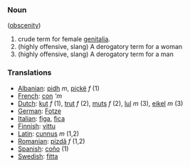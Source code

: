 ===Noun===
([[obscenity]])

# crude term for female [[genitalia]].
# (highly offensive, slang) A derogatory term for a woman  
# (highly offensive, slang) A derogatory term for a man

===Translations===
*[[Albanian]]:  [[pidh]] ''m'', [[piçkë]] ''f'' (1)
*[[French]]: [[con]] '''m''
*[[Dutch]]: [[kut]] ''f'' (1), [[trut]] ''f'' (2), [[muts]] ''f'' (2), [[lul]] ''m'' (3), [[eikel]] ''m'' (3)
*[[German]]: [[Fotze]]
*[[Italian]]: [[figa]], [[fica]]
*[[Finnish]]: [[vittu]]
*[[Latin]]: [[cunnus]] ''m'' (1,2)
*[[Romanian]]: [[pizdă]] ''f'' (1,2)
*[[Spanish]]: [[coño]] (1)
*[[Swedish]]: [[fitta]]